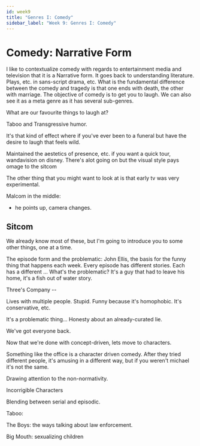 ```yaml
---
id: week9
title: "Genres I: Comedy"
sidebar_label: "Week 9: Genres I: Comedy"
---
```


# Comedy: Narrative Form

I like to contextualize comedy with regards to entertainment media and television that it is a Narrative form. It goes back to understanding literature. Plays, etc. in sans-script drama, etc. What is the fundamental difference between the comedy and tragedy is that one ends with death, the other with marriage. The objective of comedy is to get you to laugh. We can also see it as a meta genre as it has several sub-genres. 

What are our favourite things to laugh at? 

Taboo and Transgressive humor. 

It's that kind of effect where if you've ever been to a funeral but have the desire to laugh that feels wild.

Maintained the aestetics of presence, etc. if you want a quick tour, wandavision on disney. There's alot going on but the visual style pays omage to the sitcom

The other thing that you might want to look at is that early tv was very experimental.

Malcom in the middle:

- he points up, camera changes.

## Sitcom

We already know most of these, but I'm going to introduce you to some other things, one at a time.

The episode form and the problematic:
John Ellis, the basis for the funny thing that happens each week. Every episode has different stories. Each has a different ... What's the problematic? It's a guy that had to leave his home, it's a fish out of water story.

Three's Company --

Lives with multiple people. Stupid. Funny because it's homophobic. It's conservative, etc.

It's a problematic thing... Honesty about an already-curated lie.

We've got everyone back.

Now that we're done with concept-driven, lets move to characters.

Something like the office is a character driven comedy. After they tried different people, it's amusing in a different way, but if you weren't michael it's not the same.

Drawing attention to the non-normativity.

Incorrigible Characters

Blending between serial and episodic.

Taboo:

The Boys: the ways talking about law enforcement.

Big Mouth: sexualizing children

